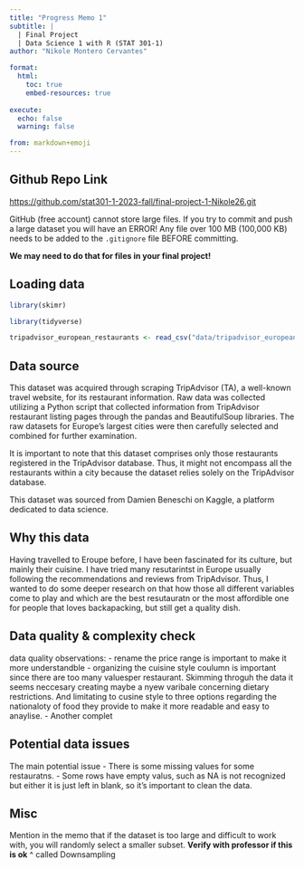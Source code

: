 ```yaml
---
title: "Progress Memo 1"
subtitle: |
  | Final Project 
  | Data Science 1 with R (STAT 301-1)
author: "Nikole Montero Cervantes"

format:
  html:
    toc: true
    embed-resources: true
    
execute:
  echo: false
  warning: false

from: markdown+emoji 
---
```

  
::: {.callout-tip icon=false}

## Github Repo Link

[https://github.com/stat301-1-2023-fall/final-project-1-Nikole26.git](https://github.com/stat301-1-2023-fall/final-project-1-Nikole26.git)

:::

::: {.callout-warning}
GitHub (free account) cannot store large files. If you try to commit and push a large dataset you will have an ERROR! Any file over 100 MB (100,000 KB) needs to be added to the `.gitignore` file BEFORE committing.

**We may need to do that for files in your final project!**
:::

## Loading data
```r
library(skimr)
```


```r
library(tidyverse)

tripadvisor_european_restaurants <- read_csv("data/tripadvisor_european_restaurants.csv")
```


## Data source

This dataset was acquired through scraping TripAdvisor (TA), a well-known travel website, for its restaurant information. Raw data was collected utilizing a Python script that collected information from TripAdvisor restaurant listing pages through the pandas and BeautifulSoup libraries. The raw datasets for Europe's largest cities were then carefully selected and combined for further examination.

It is important to note that this dataset comprises only those restaurants registered in the TripAdvisor database. Thus, it might not encompass all the restaurants within a city because the dataset relies solely on the TripAdvisor database.

This dataset was sourced from Damien Beneschi on Kaggle, a platform dedicated to data science.

## Why this data

Having travelled to Eroupe before, I have been fascinated for its culture, but mainly their cuisine. I have tried many resutarintst in Europe usually following the recommendations and reviews from TripAdvisor. Thus, I wanted to do some deeper research on that how those all different variables come to play and which are the best resutauratn or the most affordible one for people that loves backapacking, but still get a quality dish. 

## Data quality & complexity check

data quality observations:
- rename the price range is important to make it more understandble
- organizing the cuisine style coulumn is important since there are too many valuesper restaurant. Skimming throguh the data it seems neccesary creating maybe a nyew varibale concerning dietary restrictions. And limitating to cusine style to three options regarding the nationaloty of food they provide to make it more readable and easy to anaylise. 
- Another complet


## Potential data issues

The main potential issue 
- There is some missing values for some restauratns. 
- Some rows have empty valus, such as NA is not recognized but either it is just left in blank, so it's important to clean the data. 



## Misc

Mention in the memo that if the dataset is too large and difficult to work with, you will randomly select a smaller subset. **Verify with professor if this is ok**
^ called Downsampling
